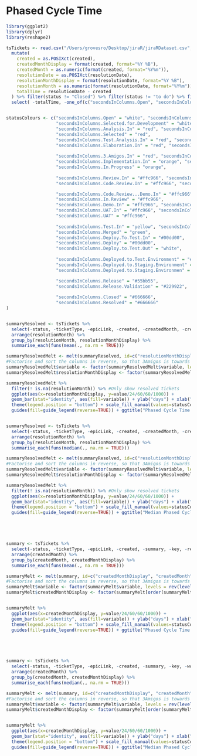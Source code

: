 # Phased Cycle Time

```r

library(ggplot2)
library(dplyr)
library(reshape2)

```

```r
tsTickets <- read.csv("/Users/grovesro/Desktop/jiraR/jiraRDataset.csv", header=T, skipNul=T, na.strings="") %>%
  mutate(
    created = as.POSIXct(created), 
    createdMonthDisplay = format(created, format="%Y %B"),
    createdMonth = as.numeric(format(created, format="%Y%m")),
    resolutionDate = as.POSIXct(resolutionDate), 
    resolutionMonthDisplay = format(resolutionDate, format="%Y %B"),
    resolutionMonth = as.numeric(format(resolutionDate, format="%Y%m")),
    totalTime = resolutionDate - created
  ) %>% filter(status != "Closed") %>% filter(status != "to do") %>% filter(status != "open") %>% filter(ticketType != "Epic") %>%
  select( -totalTime, -one_of(c("secondsInColumns.Open", "secondsInColumns.Next.Up", "secondsInColumns.Backlog", "secondsInColumns.Resolved", "secondsInColumns.Reopened", "secondsInColumns.Closed", "secondsInColumns.Done"))) 


statusColours <- c("secondsInColumns.Open" = "white", "secondsInColumns.Backlog" = "white",
                   "secondsInColumns.Selected.for.Development" = "white",
                   "secondsInColumns.Analysis.In" = "red", "secondsInColumns.Analysis.Out" = "white",
                   "secondsInColumns.Selected" = "red",
                   "secondsInColumns.Test.Analysis.In" = "red", "secondsInColumns.Test.Analysis.Out" = "white",
                   "secondsInColumns.Elaboration.In" = "red", "secondsInColumns.Elaboration.Out" = "white", "secondsInColumns.Elaboration..Out" = "white",
                   
                   "secondsInColumns.3.Amigos.In" = "red", "secondsInColumns.3.Amigos.Out" = "white",
                   "secondsInColumns.Implementation.In" = "orange", "secondsInColumns.Implementation.Out" = "white",
                   "secondsInColumns.In.Progress" = "orange",
                   
                   "secondsInColumns.Review.In" = "#ffc966", "secondsInColumns.Review.Out" = "white",
                   "secondsInColumns.Code.Review.In" = "#ffc966", "secondsInColumns.Code.Review.Out" = "white",

                   "secondsInColumns.Code.Review...Demo.In" = "#ffc966", "secondsInColumns.Code.Review...Demo.Out" = "white",
                   "secondsInColumns.In.Review" = "#ffc966",
                   "secondsInColumns.Demo.In" = "#ffc966", "secondsInColumns.Demo.Out" = "white",
                   "secondsInColumns.UAT.In" = "#ffc966", "secondsInColumns.UAT.Out" = "white",
                   "secondsInColumns.UAT" = "#ffc966",
                   
                   "secondsInColumns.Test.In" = "yellow", "secondsInColumns.Test.Out" = "white",
                   "secondsInColumns.Merged" = "green",
                   "secondsInColumns.Deploy.To.Test.In" = "#00dd00",
                   "secondsInColumns.Deploy" = "#00dd00",
                   "secondsInColumns.Deploy.to.Test.Out" = "white",
                   
                   "secondsInColumns.Deployed.to.Test.Environment" = "#00dd00",
                   "secondsInColumns.Deployed.to.Staging.Environment" = "#00bb00",
                   "secondsInColumns.Deployed.to.Staging.Environmen" = "#00bb00",

                   "secondsInColumns.Release" = "#55bb55",
                   "secondsInColumns.Release.Validation" = "#229922",
                   
                   "secondsInColumns.Closed" = "#666666",
                   "secondsInColumns.Resolved" = "#666666"
)


summaryResolved <- tsTickets %>% 
  select(-status, -ticketType, -epicLink, -created, -createdMonth, -createdMonthDisplay, -summary, -key, -resolution, -resolutionDate) %>% 
  arrange(resolutionMonth) %>%
  group_by(resolutionMonth, resolutionMonthDisplay) %>% 
  summarise_each(funs(mean(., na.rm = TRUE)))

summaryResolvedMelt <- melt(summaryResolved, id=c("resolutionMonthDisplay", "resolutionMonth")) %>% arrange(resolutionMonth)
#Factorise and sort the columns in reverse, so that 3Amigos is towards the left/bottom
summaryResolvedMelt$variable <- factor(summaryResolvedMelt$variable, levels = rev(levels(summaryResolvedMelt$variable)))
summaryResolvedMelt$resolutionMonthDisplay <- factor(summaryResolvedMelt[order(summaryResolvedMelt$resolutionMonth), "resolutionMonthDisplay"], levels=unique(summaryResolvedMelt[order(summaryResolvedMelt$resolutionMonth), "resolutionMonthDisplay"]))

summaryResolvedMelt %>%
  filter(! is.na(resolutionMonth)) %>% #Only show resolved tickets
  ggplot(aes(x=resolutionMonthDisplay, y=value/24/60/60/1000)) + 
  geom_bar(stat="identity", aes(fill=variable)) + ylab("days") + xlab("month") +
  theme(legend.position = "bottom") + scale_fill_manual(values=statusColours, na.value="gray") + coord_flip() +
  guides(fill=guide_legend(reverse=TRUE)) + ggtitle("Phased Cycle Time - Resolved Date")


summaryResolved <- tsTickets %>% 
  select(-status, -ticketType, -epicLink, -created, -createdMonth, -createdMonthDisplay, -summary, -key, -resolution, -resolutionDate, -workType) %>% 
  arrange(resolutionMonth) %>%
  group_by(resolutionMonth, resolutionMonthDisplay) %>%
  summarise_each(funs(median(., na.rm = TRUE)))

summaryResolvedMelt <- melt(summaryResolved, id=c("resolutionMonthDisplay", "resolutionMonth")) %>% arrange(resolutionMonth)
#Factorise and sort the columns in reverse, so that 3Amigos is towards the left/bottom
summaryResolvedMelt$variable <- factor(summaryResolvedMelt$variable, levels = rev(levels(summaryResolvedMelt$variable)))
summaryResolvedMelt$resolutionMonthDisplay <- factor(summaryResolvedMelt[order(summaryResolvedMelt$resolutionMonth), "resolutionMonthDisplay"], levels=unique(summaryResolvedMelt[order(summaryResolvedMelt$resolutionMonth), "resolutionMonthDisplay"]))

summaryResolvedMelt %>%
  filter(! is.na(resolutionMonth)) %>% #Only show resolved tickets
  ggplot(aes(x=resolutionMonthDisplay, y=value/24/60/60/1000)) + 
  geom_bar(stat="identity", aes(fill=variable)) + ylab("days") + xlab("month") +
  theme(legend.position = "bottom") + scale_fill_manual(values=statusColours, na.value="gray") + coord_flip() +
  guides(fill=guide_legend(reverse=TRUE)) + ggtitle("Median Phased Cycle Time - Resolved Date")





summary <- tsTickets %>%
  select(-status, -ticketType, -epicLink, -created, -summary, -key, -resolution, -resolutionDate, -resolutionMonthDisplay, -resolutionMonth, -workType) %>%
  arrange(createdMonth) %>%
  group_by(createdMonth, createdMonthDisplay) %>%
  summarise_each(funs(mean(., na.rm = TRUE)))

summaryMelt <- melt(summary, id=c("createdMonthDisplay", "createdMonth")) %>% arrange(createdMonth)
#Factorise and sort the columns in reverse, so that 3Amigos is towards the left/bottom
summaryMelt$variable <- factor(summaryMelt$variable, levels = rev(levels(summaryMelt$variable)))
summaryMelt$createdMonthDisplay <- factor(summaryMelt[order(summaryMelt$createdMonth), "createdMonthDisplay"], levels=unique(summaryMelt[order(summaryMelt$createdMonth), "createdMonthDisplay"]))


summaryMelt %>%
  ggplot(aes(x=createdMonthDisplay, y=value/24/60/60/1000)) +
  geom_bar(stat="identity", aes(fill=variable)) + ylab("days") + xlab("month") +
  theme(legend.position = "bottom") + scale_fill_manual(values=statusColours, na.value="gray") + coord_flip() +
  guides(fill=guide_legend(reverse=TRUE)) + ggtitle("Phased Cycle Time - from ticket created date")





summary <- tsTickets %>% 
  select(-status, -ticketType, -epicLink, -created, -summary, -key, -workType, -resolution, -resolutionDate, -resolutionMonthDisplay, -resolutionMonth) %>% 
  arrange(createdMonth) %>%
  group_by(createdMonth, createdMonthDisplay) %>% 
  summarise_each(funs(median(., na.rm = TRUE)))

summaryMelt <- melt(summary, id=c("createdMonthDisplay", "createdMonth")) %>% arrange(createdMonth)
#Factorise and sort the columns in reverse, so that 3Amigos is towards the left/bottom
summaryMelt$variable <- factor(summaryMelt$variable, levels = rev(levels(summaryMelt$variable)))
summaryMelt$createdMonthDisplay <- factor(summaryMelt[order(summaryMelt$createdMonth), "createdMonthDisplay"], levels=unique(summaryMelt[order(summaryMelt$createdMonth), "createdMonthDisplay"]))


summaryMelt %>%
  ggplot(aes(x=createdMonthDisplay, y=value/24/60/60/1000)) + 
  geom_bar(stat="identity", aes(fill=variable)) + ylab("days") + xlab("month") +
  theme(legend.position = "bottom") + scale_fill_manual(values=statusColours, na.value="gray") + coord_flip() +
  guides(fill=guide_legend(reverse=TRUE)) + ggtitle("Median Phased Cycle Time - from ticket created date")

```